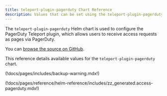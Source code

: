 ```yaml
---
title: teleport-plugin-pagerduty Chart Reference
description: Values that can be set using the teleport-plugin-pagerduty Helm chart
---
```


The `teleport-plugin-pagerduty` Helm chart is used to configure the PagerDuty Teleport plugin, which allows users to receive access requests as pages via PagerDuty.

You can [browse the source on GitHub](https://github.com/gravitational/teleport-plugins/tree/v(=teleport.version=)/charts/access/pagerduty).

This reference details available values for the `teleport-plugin-pagerduty` chart.

(!docs/pages/includes/backup-warning.mdx!)

(!docs/pages/reference/helm-reference/includes/zz_generated.access-pagerduty.mdx!)
